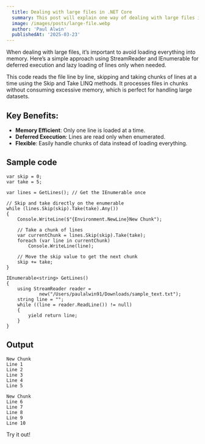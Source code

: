 ```yaml
---
  title: Dealing with large files in .NET Core
  summary: This post will explain one way of dealing with large files in a memory efficient way.
  image: /images/posts/large-file.webp
  author: 'Paul Alwin'
  publishedAt: '2025-03-23'
---
```


When dealing with large files, it’s important to avoid loading everything into memory.
Here’s a simple approach using StreamReader and IEnumerable for deferred execution and
lazy loading of lines only when needed.

This code reads the file line by line, skipping and taking chunks of lines at a time using the
Skip and Take LINQ methods. It processes files in chunks without consuming excessive memory, which is perfect for handling large datasets.

## Key Benefits:

- **Memory Efficient**: Only one line is loaded at a time.  
- **Deferred Execution**: Lines are read only when enumerated.  
- **Flexible**: Easily handle chunks of data instead of loading everything.


## Sample code

```
var skip = 0;
var take = 5;

var lines = GetLines(); // Get the IEnumerable once

// Skip and take directly on the enumerable
while (lines.Skip(skip).Take(take).Any()) 
{
    Console.WriteLine($"{Environment.NewLine}New Chunk");

    // Take a chunk of lines
    var currentChunk = lines.Skip(skip).Take(take);
    foreach (var line in currentChunk)
        Console.WriteLine(line);

    // Move the skip value to get the next chunk
    skip += take; 
}

IEnumerable<string> GetLines()
{
    using StreamReader reader = 
            new("/Users/paulalwin91/Downloads/sample_text.txt");
    string line = "";
    while ((line = reader.ReadLine()) != null)
    {
        yield return line;
    }
}

```

## Output

```
New Chunk
Line 1
Line 2
Line 3
Line 4
Line 5

New Chunk
Line 6
Line 7
Line 8
Line 9
Line 10

```

Try it out!